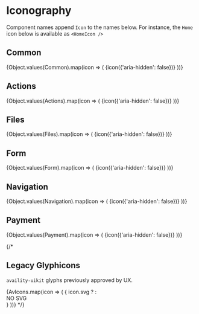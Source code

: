 
<Meta title="Components/Icon/Iconography" />

# Iconography

Component names append `Icon` to the names below. For instance, the `Home` icon below is available as `<HomeIcon />`

## Common

<IconGallery>
  {Object.values(Common).map(icon => (
    <IconItem key={icon.displayName} name={icon.displayName?.substring(0, icon.displayName?.length - 4)}>
      {icon({'aria-hidden': false})}
    </IconItem>
  ))}
</IconGallery>

## Actions

<IconGallery>
  {Object.values(Actions).map(icon => (
    <IconItem key={icon.displayName} name={icon.displayName?.substring(0, icon.displayName?.length - 4)}>
      {icon({'aria-hidden': false})}
    </IconItem>
  ))}
</IconGallery>

## Files

<IconGallery>
  {Object.values(Files).map(icon => (
    <IconItem key={icon.displayName} name={icon.displayName?.substring(0, icon.displayName?.length - 4)}>
      {icon({'aria-hidden': false})}
    </IconItem>
  ))}
</IconGallery>

## Form

<IconGallery>
  {Object.values(Form).map(icon => (
    <IconItem key={icon.displayName} name={icon.displayName?.substring(0, icon.displayName?.length - 4)}>
      {icon({'aria-hidden': false})}
    </IconItem>
  ))}
</IconGallery>

## Navigation

<IconGallery>
  {Object.values(Navigation).map(icon => (
    <IconItem key={icon.displayName} name={icon.displayName?.substring(0, icon.displayName?.length - 4)}>
      {icon({'aria-hidden': false})}
    </IconItem>
  ))}
</IconGallery>

## Payment

<IconGallery>
  {Object.values(Payment).map(icon => (
    <IconItem key={icon.displayName} name={icon.displayName?.substring(0, icon.displayName?.length - 4)}>
      {icon({'aria-hidden': false})}
    </IconItem>
  ))}
</IconGallery>

{/*
## Legacy Glyphicons

`availity-uikit` glyphs previously approved by UX.

<IconGallery>
  {AvIcons.map(icon => (
    <IconItem key={icon.uid} name={icon.css}>
      { icon.svg ?
        <SvgIcon viewBox={`0 0 ${icon.svg?.width || '1000'} 1000`}>
          <path d={`${icon.svg?.path}`}/>
        </SvgIcon>
        :
        <div>NO SVG</div>
      }
    </IconItem>
  ))}
</IconGallery>
*/}
